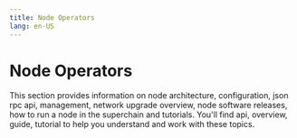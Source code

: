 ```yaml
---
title: Node Operators
lang: en-US
---
```



# Node Operators

This section provides information on node architecture, configuration, json rpc api, management, network upgrade overview, node software releases, how to run a node in the superchain and tutorials. You'll find api, overview, guide, tutorial to help you understand and work with these topics.

<Cards>
  <Card title="Node architecture" href="/builders/node-operators/architecture" />
  <Card title="Configuration" href="/builders/node-operators/configuration" />
  <Card title="Json Rpc api" href="/builders/node-operators/json-rpc" />
  <Card title="Management" href="/builders/node-operators/management" />
  <Card title="Network upgrade overview" href="/builders/node-operators/network-upgrades" />
  <Card title="Node software releases" href="/builders/node-operators/releases" />
  <Card title="How to run a node in the superchain" href="/builders/node-operators/rollup-node" />
  <Card title="Tutorials" href="/builders/node-operators/tutorials" />
</Cards>